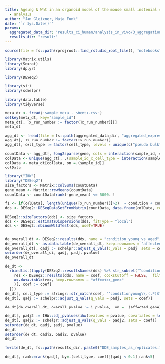```yaml
---
title: Ageing & Wnt in an organoid model of the mouse small instenial stem cell niche
  - analysis
author: "Jan Gleixner, Maja Funk"
date: "`r Sys.Date()`"
params:
  aggregated_data_dir: "results_ci_human/analysis_in_vivo/3_aggregation"
  results_dir: "results"
---
```


```r
source(file = fs::path(rprojroot::find_rstudio_root_file(), "notebooks", "setup_chunk.R")) # for RStudio
```


``` r
library(Matrix.utils)
library(Seurat)
library(dplyr)

library(DESeq2)

library(sir)
library(schelpr)

library(data.table)
library(tidyverse)
```

```r
meta_dt <- fread("Sample meta - Sheet1.tsv")
setkey(meta_dt, key="sample_id")
meta_dt[, Tx_run_number := factor(Tx_run_number)][]
meta_dt
```

```r
agg_dt <- fread(file = fs::path(aggregated_data_dir, "aggregated_expression.tsv"), sep = "\t")
agg_dt[, Tx_run_number := factor(Tx_run_number)]
agg_dt[, cell_type := factor(cell_type, levels = unique(c("pseudo bulk", cell_type)))]
```

```r
countData <- agg_dt[, long2sparse(gene, cols = interaction(sample_id, cell_type), values = count, dimname_cols = NULL, dimname_rows = NULL)]
colData <- unique(agg_dt[, .(sample_id_x_cell_type = interaction(sample_id, cell_type), sample_id, cell_type)])[colnames(countData), on = .(sample_id_x_cell_type)]
colData <- meta_dt[colData, on =.(sample_id)]
colData
```


```r
library("IHW")
library("DESeq2")
size_factors <- Matrix::colSums(countData)
gene_mean <- Matrix::rowMeans(countData)
countData <- countData[rank(-gene_mean) <= 5000, ]

f1 <- if(colData[, length(unique(Tx_run_number))]>2)  ~ condition + condition:cell_type + cell_type + Tx_run_number else  ~ condition + condition:cell_type + cell_type
dds <- DESeq2::DESeqDataSetFromMatrix(countData, data.frame(colData, row.names = colData[, sample_id_x_cell_type]), design = f1)

DESeq2::sizeFactors(dds) <- size_factors
dds <- DESeq2::estimateDispersions(dds, fitType = "local")
dds <- DESeq2::nbinomWaldTest(dds, useT=TRUE)


de_overall_dt <- DESeq2::results(dds, name = "condition_young_vs_aged", cooksCutoff = FALSE,  filterFun=ihw)
de_overall_dt <- as.data.table(de_overall_dt, keep.rownames = "affected_gene")[, coef := "condition_young_vs_aged"]
de_overall_dt[, qadj := schelpr::adjust_q_vals(q_vals = padj, sets = coef)]
setorder(de_overall_dt, qadj, padj, pvalue)
de_overall_dt
```


```r
de_dt <-
  rbindlist(lapply(DESeq2::resultsNames(dds) %>% str_subset("^conditionyoung\\."), function(coef) {
    res <- DESeq2::results(dds, name = coef, cooksCutoff = FALSE,  filterFun=ihw) #de_overall_dt[,pvalue]
    as.data.table(res, keep.rownames = "affected_gene"
    )[, coef := coef]
  }))
de_dt[, cell_type := stringr::str_match(coef, "^conditionyoung\\.(.*)$")[,2]]
de_dt[, qadj := schelpr::adjust_q_vals(q_vals = padj, sets = coef)]

de_dt[de_overall_dt, overall_pvalue := i.pvalue,  on = .(affected_gene)]

de_dt[, padj2 := IHW::adj_pvalues(ihw(pvalues = pvalue, covariates = log(overall_pvalue), alpha = 0.1)), by = .(cell_type)]
de_dt[, qadj2 := schelpr::adjust_q_vals(q_vals = padj2, sets = coef)]
setorder(de_dt, qadj, padj, pvalue)
de_dt
setorder(de_dt, qadj2, padj2, pvalue)
de_dt
```

```r
fwrite(de_dt, fs::path(results_dir, paste0("DDE_samples_as_replicates.tsv")), sep="\t")
```

```r
de_dt[, rank:=rank(qadj), by=.(cell_type, coef)][qadj < 0.1][rank<5]
```



